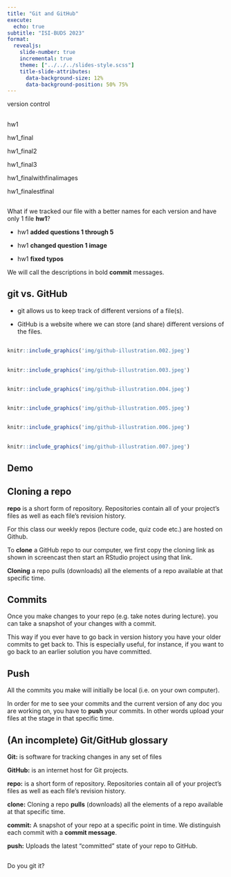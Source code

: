 ```yaml
---
title: "Git and GitHub"
execute:
  echo: true
subtitle: "ISI-BUDS 2023"
format: 
  revealjs:
    slide-number: true
    incremental: true
    theme: ["../../../slides-style.scss"]
    title-slide-attributes: 
      data-background-size: 12%
      data-background-position: 50% 75%
---
```



:::{.font75}

version control

:::



##

hw1



hw1_final



hw1_final2



hw1_final3



hw1_finalwithfinalimages



hw1_finalestfinal

##

What if we tracked our file with a better names for each version and have only 1 file **hw1**?



- hw1 **added questions 1 through 5**



- hw1 **changed question 1 image**



- hw1 **fixed typos**



We will call the descriptions in bold **commit** messages.



## git vs. GitHub

- git allows us to keep track of different versions of a file(s).

- GitHub is a website where we can store (and share) different versions of the files. 

##

```r
knitr::include_graphics('img/github-illustration.002.jpeg')
```

##

```r
knitr::include_graphics('img/github-illustration.003.jpeg')
```

##

```r
knitr::include_graphics('img/github-illustration.004.jpeg')
```

##

```r
knitr::include_graphics('img/github-illustration.005.jpeg')
```

##

```r
knitr::include_graphics('img/github-illustration.006.jpeg')
```

##

```r
knitr::include_graphics('img/github-illustration.007.jpeg')
```




## Demo




## Cloning a repo

**repo** is a short form of repository. Repositories contain all of your project's files as well as each file's revision history.

For this class our weekly repos (lecture code, quiz code etc.) are hosted on Github. 

To **clone** a GitHub repo to our computer, we first copy the cloning link as shown in screencast then start an RStudio project using that link.  

**Cloning** a repo pulls (downloads) all the elements of a repo available at that specific time. 



## Commits

Once you make changes to your repo (e.g. take notes during lecture). you can take a snapshot of your changes with a commit.

This way if you ever have to go back in version history you have your older commits to get back to. 
This is especially useful, for instance, if you want to go back to an earlier solution you have committed.



## Push

All the commits you make will initially be local (i.e. on your own computer). 

In order for me to see your commits and the current version of any doc you are working on, you have to **push** your commits. In other words upload your files at the stage in that specific time.




## (An incomplete) Git/GitHub glossary

**Git:** is software for tracking changes in any set of files

**GitHub:** is an internet host for Git projects.

**repo:** is a short form of repository. Repositories contain all of your project's files as well as each file's revision history.

**clone:** Cloning a repo **pulls** (downloads) all the elements of a repo available at that specific time. 

**commit:** A snapshot of your repo at a specific point in time. We distinguish each commit with a **commit message**. 

**push:** Uploads the latest "committed" state of your repo to GitHub.

##

:::{font75}

Do you git it?

:::


